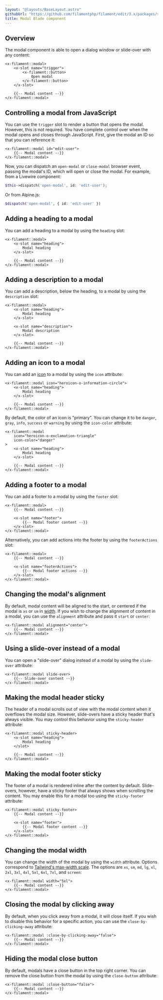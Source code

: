```yaml
---
layout: "@layouts/BaseLayout.astro"
githubUrl: "https://github.com/filamentphp/filament/edit/3.x/packages/support/docs/09-blade-components/02-modal.md"
title: Modal Blade component
---
```


## Overview

The modal component is able to open a dialog window or slide-over with any content:

```blade
<x-filament::modal>
    <x-slot name="trigger">
        <x-filament::button>
            Open modal
        </x-filament::button>
    </x-slot>

    {{-- Modal content --}}
</x-filament::modal>
```

## Controlling a modal from JavaScript

You can use the `trigger` slot to render a button that opens the modal. However, this is not required. You have complete control over when the modal opens and closes through JavaScript. First, give the modal an ID so that you can reference it:

```blade
<x-filament::modal id="edit-user">
    {{-- Modal content --}}
</x-filament::modal>
```

Now, you can dispatch an `open-modal` or `close-modal` browser event, passing the modal's ID, which will open or close the modal. For example, from a Livewire component:

```php
$this->dispatch('open-modal', id: 'edit-user');
```

Or from Alpine.js:

```php
$dispatch('open-modal', { id: 'edit-user' })
```

## Adding a heading to a modal

You can add a heading to a modal by using the `heading` slot:

```blade
<x-filament::modal>
    <x-slot name="heading">
        Modal heading
    </x-slot>

    {{-- Modal content --}}
</x-filament::modal>
```

## Adding a description to a modal

You can add a description, below the heading, to a modal by using the `description` slot:

```blade
<x-filament::modal>
    <x-slot name="heading">
        Modal heading
    </x-slot>

    <x-slot name="description">
        Modal description
    </x-slot>

    {{-- Modal content --}}
</x-filament::modal>
```

## Adding an icon to a modal

You can add an [icon](https://blade-ui-kit.com/blade-icons?set=1#search) to a modal by using the `icon` attribute:

```blade
<x-filament::modal icon="heroicon-o-information-circle">
    <x-slot name="heading">
        Modal heading
    </x-slot>

    {{-- Modal content --}}
</x-filament::modal>
```

By default, the color of an icon is "primary". You can change it to be `danger`, `gray`, `info`, `success` or `warning` by using the `icon-color` attribute:

```blade
<x-filament::modal
    icon="heroicon-o-exclamation-triangle"
    icon-color="danger"
>
    <x-slot name="heading">
        Modal heading
    </x-slot>

    {{-- Modal content --}}
</x-filament::modal>
```

## Adding a footer to a modal

You can add a footer to a modal by using the `footer` slot:

```blade
<x-filament::modal>
    {{-- Modal content --}}
    
    <x-slot name="footer">
        {{-- Modal footer content --}}
    </x-slot>
</x-filament::modal>
```

Alternatively, you can add actions into the footer by using the `footerActions` slot:

```blade
<x-filament::modal>
    {{-- Modal content --}}
    
    <x-slot name="footerActions">
        {{-- Modal footer actions --}}
    </x-slot>
</x-filament::modal>
```

## Changing the modal's alignment

By default, modal content will be aligned to the start, or centered if the modal is `xs` or `sm` in [width](#changing-the-modal-width). If you wish to change the alignment of content in a modal, you can use the `alignment` attribute and pass it `start` or `center`:

```blade
<x-filament::modal alignment="center">
    {{-- Modal content --}}
</x-filament::modal>
```

## Using a slide-over instead of a modal

You can open a "slide-over" dialog instead of a modal by using the `slide-over` attribute:

```blade
<x-filament::modal slide-over>
    {{-- Slide-over content --}}
</x-filament::modal>
```

## Making the modal header sticky

The header of a modal scrolls out of view with the modal content when it overflows the modal size. However, slide-overs have a sticky header that's always visible. You may control this behavior using the `sticky-header` attribute:

```blade
<x-filament::modal sticky-header>
    <x-slot name="heading">
        Modal heading
    </slot>

    {{-- Modal content --}}
</x-filament::modal>
```

## Making the modal footer sticky

The footer of a modal is rendered inline after the content by default. Slide-overs, however, have a sticky footer that always shows when scrolling the content. You may enable this for a modal too using the `sticky-footer` attribute:

```blade
<x-filament::modal sticky-footer>
    {{-- Modal content --}}
    
    <x-slot name="footer">
        {{-- Modal footer content --}}
    </x-slot>
</x-filament::modal>
```

## Changing the modal width

You can change the width of the modal by using the `width` attribute. Options correspond to [Tailwind's max-width scale](https://tailwindcss.com/docs/max-width). The options are `xs`, `sm`, `md`, `lg`, `xl`, `2xl`, `3xl`, `4xl`, `5xl`, `6xl`, `7xl`, and `screen`:

```blade
<x-filament::modal width="5xl">
    {{-- Modal content --}}
</x-filament::modal>
```

## Closing the modal by clicking away

By default, when you click away from a modal, it will close itself. If you wish to disable this behavior for a specific action, you can use the `close-by-clicking-away` attribute:

```blade
<x-filament::modal :close-by-clicking-away="false">
    {{-- Modal content --}}
</x-filament::modal>
```

## Hiding the modal close button

By default, modals have a close button in the top right corner. You can remove the close button from the modal by using the `close-button` attribute:

```blade
<x-filament::modal :close-button="false">
    {{-- Modal content --}}
</x-filament::modal>
```
